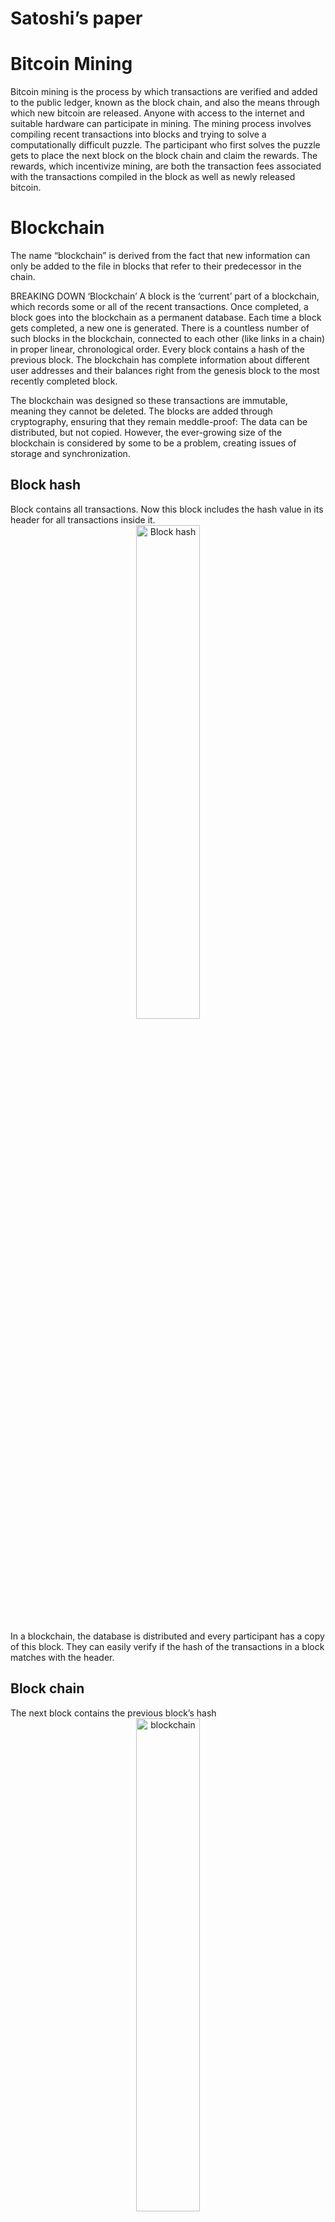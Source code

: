# Satoshi's paper

# Bitcoin Mining
Bitcoin mining is the process by which transactions are verified and added to the public ledger, known as the block chain, and also the means through which new bitcoin are released. Anyone with access to the internet and suitable hardware can participate in mining. The mining process involves compiling recent transactions into blocks and trying to solve a computationally difficult puzzle. The participant who first solves the puzzle gets to place the next block on the block chain and claim the rewards. The rewards, which incentivize mining, are both the transaction fees associated with the transactions compiled in the block as well as newly released bitcoin.

# Blockchain

The name “blockchain” is derived from the fact that new information can only be added to the file in blocks that refer to their predecessor in the chain.

BREAKING DOWN 'Blockchain'
A block is the ‘current’ part of a blockchain, which records some or all of the recent transactions. Once completed, a block goes into the blockchain as a permanent database. Each time a block gets completed, a new one is generated. There is a countless number of such blocks in the blockchain, connected to each other (like links in a chain) in proper linear, chronological order. Every block contains a hash of the previous block. The blockchain has complete information about different user addresses and their balances right from the genesis block to the most recently completed block.

The blockchain was designed so these transactions are immutable, meaning they cannot be deleted. The blocks are added through cryptography, ensuring that they remain meddle-proof: The data can be distributed, but not copied. However, the ever-growing size of the blockchain is considered by some to be a problem, creating issues of storage and synchronization.

## Block hash
Block contains all transactions. Now this block includes the hash value in its header for all transactions inside it.
<center>![](imgs/block-hash.png "Block hash"){width=45%}</center>
In a blockchain, the database is distributed and every participant has a copy of this block. They can easily verify if the hash of the transactions in a block matches with the header.

## Block chain
The next block contains the previous block's hash
<center>![](imgs/block-chain.png "blockchain"){width=45%}</center>
In blockchain, once a block is made, the hash header of this block is passed on to the next block as an input. Linked blocks
With this link, in a blockchain, if any transaction is altered or corrupted, then the hash of that block will change. Since this hash is an input to the next block, the hash of the next block also changes and so on. Thus all the blocks, subsequent to the changed block will be corrupted and this is easily verifiable by others.
There is still a possibility of all future block hashes also reconstructed by a bad element.

# Merkle tree

<center>![](imgs/block-head.jpg "Block head"){width=45%}</center>
The transactions are at the leaf level. Hash of two transactions (Tx0 and Tx1) are again hashed and a non-leaf node of Hash01 is formed. Similarly Hash23, Hash45 etc are formed. A tree is formed and at the top of the tree is the Top Hash or the Root Hash.
In bitcoin the Block header contains this Root as Merkle Root.

<center>![](imgs/block-head-chain.jpg "Block head chain"){width=45%}</center>
With this design, they have greatly reduced the size of the blocks that are required for a transaction user.

# Merkle tree storage
As mentioned in the paper - “A block header with no transactions would be about 80 bytes. If we suppose blocks are generated every 10 minutes, 80 bytes * 6 * 24 * 365 = 4.2MB per year. With computer systems typically selling with 2GB of RAM as of 2008, and Moore’s Law predicting current growth of 1.2GB per year, storage should not be a problem even if the block headers must be kept in memory.”

# Verification is easily

To verify that a transaction is part of a block )or a hash tree), one needs the specific transaction details and just the hash values of the higher level non branches.
To verify that Tx0 is in the block, one needs the details of
- Tx0
- Hash1 and
- Hash23
<center>![](imgs/merkle-tree-veri.png "merkle tree verification"){width=45%}</center>

More illustrative example.
https://media.consensys.net/ever-wonder-how-merkle-trees-work-c2f8b7100ed3
<center>![](imgs/merkle-banana.png "Merkle tree in banana"){width=45%}</center>


<center>![](imgs/merkle-tree-aa.jpg "Merkle tree AA"){width=45%}</center>
The Merkle root of block #482819 is e045b18e7a3d708d686717b4f44db2099aabcad9bebf968de5f7271b458f71c8. The root is combined with other information (the software version, the previous block's hash, the timestamp, the difficulty target and the nonce) and then run through a hash function to produce the block's unique hash: 000000000000000000bfc767ef8bf28c42cbd4bdbafd9aa1b5c3c33c2b089594 in the case of block #482819. This hash is not actually included in the relevant block, but the next one; it is distinct from the Merkle root. (See also, How Bitcoin Works.)

<center>![](imgs/merkle-tree-ab.jpg "Merkle tree AB"){width=45%}</center>
For example, say that you wanted to verify that transaction TD is included in the block in the diagram above. If you have the root hash (HABCDEFGH), the process is like a game of sudoku: you query the network about HD, and it returns HC, HAB and HEFGH. The Merkle tree allows you to verify that everything is accounted for with three hashes: given HAB, HC, HEFGH and the root HABCDEFGH, HD (the only missing hash) has to be present in the data.

# Byzantine Generals Problem

<center>![](imgs/bft-paper-front.png "bft-paper-front"){width=45%}</center>

“The Byzantine Generals Problem is with a group of generals, each commanding a portion of the Byzantine army, encircle a city. These generals wish to formulate a plan for attacking the city. In its simplest form, the generals must only decide whether to attack or retreat. Some generals may prefer to attack, while others prefer to retreat. The important thing is that every general agrees on a common decision, for a halfhearted attack by a few generals would become a rout and be worse than a coordinated attack or a coordinated retreat.”
<center>![](imgs/bft-general.png "bft-general"){width=45%}</center>

The problem is complicated by the presence of traitorous generals who may not only cast a vote for a suboptimal strategy, they may do so selectively. For instance, if nine generals are voting, four of whom support attacking while four others are in favor of retreat, the ninth general may send a vote of retreat to those generals in favor of retreat, and a vote of attack to the rest. Those who received a retreat vote from the ninth general will retreat, while the rest will attack (which may not go well for the attackers). The problem is complicated further by the generals being physically separated and having to send their votes via messengers who may fail to deliver votes or may forge false votes.”
<center>![](imgs/general-message.png "general-message"){width=45%}</center>

The typical mapping of this story onto blockchain is that the network nodes are the generals and their digital communication system links are the messengers.

In the paper referred above, several solutions have been proposed.

# Consensus
Consensus is the process of building agreement among a group of mutually distrusting participants.
There are many different algorithms for building consensus based on requirements related to performance, scalability, consistency, threat model, and failure model.
While most distributed ledgers operate with an assumption of Byzantine failures (malicious attacker), other properties are largely determined by application requirements.
For example, ledgers used to record financial transactions often require high transaction rates with relatively few participants and immediate finality of commitment. Consumer markets, in contrast, require substantial aggregate throughput across a large number of participants; however, short-term finality is less important.

Two general approaches have been proposed.
The first, often referred to as “Nakamoto consensus”, elects a leader through some form of “lottery”. The leader then proposes a block that can be added to a chain of previously committed blocks.
In Bitcoin, the first participant to successfully solve a cryptographic puzzle wins the leader-election lottery.
The elected leader broadcasts the new block to the rest of the participants who *implicitly* vote to accept the block by adding the block to a chain of accepted blocks and proposing subsequent transaction blocks that build on that chain.

The second approach is based on traditional Byzantine Fault Tolerance (BFT) algorithms and uses multiple rounds of explicit votes to achieve consensus. Ripple and Stellar developed consensus protocols that extend traditional BFT for open participation.

# Proof of Work or Proof of Stake
The proof of stake was created as an alternative to the proof of work (PoW), to tackle inherent issues in the latter. When a transaction is initiated, the transaction data is fitted into a block with a maximum capacity of 1 megabyte, and then duplicated across multiple computers or nodes on the network. The nodes are the administrative body of the blockchain and verify the legitimacy of the transactions in each block. To carry out the verification step, the nodes or miners would need to solve a computational puzzle, known as the proof of work problem. The first miner to decrypt each block transaction problem gets rewarded with coin. Once a block of transactions has been verified, it is added to the blockchain, a public transparent ledger.

With a PoS, the attacker would need to obtain 51% of the cryptocurrency to carry out a 51% attack. The proof of stake avoids this ‘tragedy’ by making it disadvantageous for a miner with a 51% stake in a cryptocurrency to attack the network. Although it would be difficult and expensive to accumulate 51% of a reputable digital coin, a miner with 51% stake in the coin would not have it in his best interest to attack a network which he holds a majority share. If the value of the cryptocurrency falls, this means that the value of his holdings would also fall, and so the majority stake owner would be more incentivized to maintain a secure network.

# Tragedy of Commons
Bitcoin uses a PoW system and as such is susceptible to a potential Tragedy of Commons. The Tragedy of Commons refers to a future point in time when there will be fewer bitcoin miners available due to little to no block reward from mining. The only fees that will be earned will come from transaction fees which will also diminish over time as users opt to pay lower fees for their transactions. With fewer miners than required mining for coins, the network becomes more vulnerable to a 51% attack. A 51% attack is when a miner or mining pool controls 51% of the computational power of the network and creates fraudulent blocks of transactions for himself, while invalidating the transactions of others in the network.


# Mining

Bitcoin has successfully overcome the BFT problem by using “Proof-of-Work” or “mining”.
Proof-of-Work involves scanning for a value (nonce) that when hashed, the (block) hash begins with a specific number of zero bits.
Assuming Proof-of-work needs that the resultant hash must start with 0000. We now need to find a nonce value that would satisfy this condition. After trying many combinations, we find that a nonce value of “67068” makes the hash value of the block start with “0000”.
This process of finding the nonce value is “mining” and the first miner gets rewarded with bitcoins.
However, this process consumes enormous power for just finding a random number!

<center>![](imgs/confirmation-time.png "confirmation-time"){width=45%}</center>
<center>![](imgs/bitcoin-difficulty.png "bitcoin-difficulty"){width=45%}</center>

# 51% Attack

DEFINITION of '51% Attack'
51% attack refers to an attack on a blockchain – usually bitcoin's, for which such an attack is still hypothetical – by a group of miners controlling more than 50% of the network's mining hashrate, or computing power. The attackers would be able to prevent new transactions from gaining confirmations, allowing them to halt payments between some or all users.

Read more: 51% Attack | Investopedia http://www.investopedia.com/terms/1/51-attack.asp#ixzz4w9WzpEMX 


# Smart Contract

Smart contracts were first proposed in 1994 by Nick Szabo, an American computer scientist who invented a virtual currency called "Bit Gold" in 1998, fully 10 years before the invention of Bitcoin. In fact, Szabo is often rumoured to be the real Satoshi Nakamoto, the anonymous inventor of Bitcoin, which he has denied.

Szabo defined smart contracts as computerized transaction protocols that execute terms of a contract. He wanted to extend the functionality of electronic transaction methods, such as POS (point of sale), to the digital realm. 

In his paper, Szabo also proposed the execution of a contract for synthetic assets, such as derivatives and bonds. “These new securities are formed by combining securities (such as bonds) and derivatives (options and futures) in a wide variety of ways. Very complex term structures for payments can now be built into standardized contracts and traded with low transaction costs, due to computerized analysis of these complex term structures,” he wrote. In simple words, he was referring to the sale and purchase of derivatives with complex terms. 

Read more: Smart Contracts Definition | Investopedia http://www.investopedia.com/terms/s/smart-contracts.asp#ixzz4w9WNqQO4 


# Smart Contract 2

Read more: Are Smart Contracts the Best of Blockchain? | Investopedia http://www.investopedia.com/news/are-smart-contracts-best-blockchain/#ixzz4w9VNTv2M 

Every day presents a fresh opportunity to uncover a new application for blockchain technology. After successfully forming the backbone for a revolutionary cryptocurrency, the blockchain is bringing forth strategic evolutions across industries including logistics, web security, and even trade finance. However, nowhere is this advance more evident than its growing function as an innovative payment solution. One of the key pillars driving this rapid adoption is the embrace of smart contracts.

Simply stated, smart contracts are a form of automated contracts that use pre-defined rules to facilitate the exchange of nearly any good or service. The overarching principle is to increase the transparency of the transaction while reducing fees and allaying the potential for conflict over nonperformance. However, unlike traditional contracts, these contracts have no room for interpretation because all terms are predetermined and automatically enforced by the contract itself. (See also: Understanding Smart Contracts.)

A simple analogy for understanding the purpose would be pizza delivery. In this example, a pizzeria promises 30-minute delivery for a pie or money back guaranteed. The pizzeria would then create a smart contract with a customer ordering a pie. The customer could put the funds in escrow, and if the pizza is delivered within 30 minutes, the funds are released from escrow to the pizzeria. If the pizzeria fails to deliver on time, the money held in escrow is returned to the customer. While overgeneralized, this example readily illustrates how smart contracts can be applied across nearly any activity that requires some sort of contract to establish trust and security between parties.

Smart contracts are simply that – smart. They are very carefully designed to carry out specially designed functions and tasks without the intervention of either of the parties which could result in the breach of said contract. In the event of a breach, the contract is optimized to ensure that the other party is not damaged by the violation.

The Automation Effect
Ultimately, the embrace of smart contracts may very well owe its success to two of its key pillars: automation and the cost savings it brings. Foremost, transferring funds within a digital environment is much faster than traditional bank transfers, which can be time-consuming and costly. If digital wallets on either side of a transaction can be verified, it creates an atmosphere of trust that enables both parties to collaborate without fear of loss or the need to build confidence.

# Python

    from hashlib import sha256 as sha

    def chunks(l, n):
        """Yield successive n-sized chunks from l."""
        for i in range(0, len(l), n):
            yield l[i:i + n]

    def m_tree(transactions):
      """Takes an array of transactions and computes a Merkle root"""
        sub_t = []
        for i in chunks(transactions,2):
            if len(i) == 2:
                hash = sha(str(i[0]+i[1])).hexdigest()
            else:
                hash = sha(str(i[0]+i[0])).hexdigest()
            sub_t.append(hash)
        print sub_t
        if len(sub_t) == 1:
          return sub_t[0]
        else:
          return m_tree(sub_t)
          